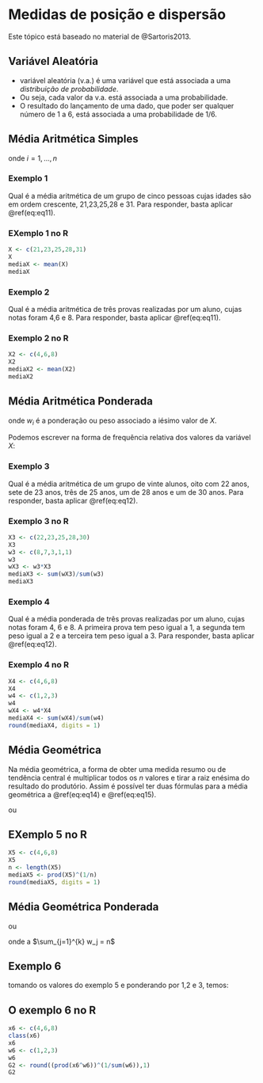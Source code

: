 # Medidas de posição e dispersão

Este tópico está baseado no material de @Sartoris2013.

## Variável Aleatória

- variável aleatória (v.a.) é uma variável que está associada a uma *distribuição de probabilidade*.
- Ou seja, cada valor da v.a. está associada a uma probabilidade.
- O resultado do lançamento de uma dado, que poder ser qualquer número de 1 a 6, está associada a uma probabilidade de $1/6$.

## Média Aritmética Simples

\begin{equation}
    \overline{X} = \frac{1}{n} \sum_{i=1}^{n} X_i
    (\#eq:eq11)
\end{equation}
onde $i =1, ...,n$

### Exemplo 1

Qual é a média aritmética de um grupo de cinco pessoas cujas idades são em ordem crescente, 21,23,25,28 e 31. Para responder, basta aplicar \@ref(eq:eq11).

\begin{equation*}
  \overline{X} = \frac{21+23+25+28+31}{5} = 25,6
\end{equation*}

### EXemplo 1 no R

```r
X <- c(21,23,25,28,31)
X
mediaX <- mean(X)
mediaX
```

### Exemplo 2

Qual é a média aritmética de três provas realizadas por um aluno, cujas notas 
foram 4,6 e 8. Para responder, basta aplicar \@ref(eq:eq11).

\begin{equation*}
  \overline{X} = \frac{4+6+8}{3} = 6
\end{equation*}

### Exemplo 2 no R

```r
X2 <- c(4,6,8)
X2
mediaX2 <- mean(X2)
mediaX2
```

## Média Aritmética Ponderada

\begin{equation}
    \overline{X} = \frac{1}{\sum_{i=1}^{n}w_i} \sum_{i=1}^{n} w_i X_i
    (\#eq:eq12)
\end{equation}
onde $w_i$ é a ponderação ou peso associado a iésimo valor de $X$.

Podemos escrever na forma de frequência relativa dos valores da variável $X$:

\begin{equation}
  f_i = \frac{w_i}{\sum_{i=1}^{n}w_i}
  (\#eq:eq13)
\end{equation}

### Exemplo 3

Qual é a média aritmética de um grupo de vinte alunos, oito com 22 anos, sete 
de 23 anos, três de 25 anos, um de 28 anos e um de 30 anos. Para responder, 
basta aplicar \@ref(eq:eq12).

\begin{equation*}
  \overline{X} = \frac{22\times 8 + 23\times 7 + 25 \times 3 + 28 \times 1 + 
  30 \times 1}{20} = 23,5
\end{equation*}

### Exemplo 3 no R

```r
X3 <- c(22,23,25,28,30)
X3
w3 <- c(8,7,3,1,1)
w3
wX3 <- w3*X3
mediaX3 <- sum(wX3)/sum(w3)
mediaX3
```

### Exemplo 4

Qual é a média ponderada de três provas realizadas por um aluno, cujas notas foram 4, 6 e 8. A primeira prova tem peso igual a 1, a segunda tem peso igual a 2 e a terceira tem peso igual a 3. Para responder, basta aplicar \@ref(eq:eq12).

\begin{equation*}
  \overline{X} = \frac{4 \times 1 + 6 \times 2 + 8 \times 3}{1 + 2 + 3} \cong 6,7
\end{equation*}

### Exemplo 4 no R

```r
X4 <- c(4,6,8)
X4
w4 <- c(1,2,3)
w4
wX4 <- w4*X4
mediaX4 <- sum(wX4)/sum(w4)
round(mediaX4, digits = 1)
```

## Média Geométrica

Na média geométrica, a forma de obter uma medida resumo ou de tendência central é multiplicar todos os $n$ valores e tirar a raiz enésima do resultado do produtório. Assim é possível ter duas fórmulas para a média geométrica a \@ref(eq:eq14) e \@ref(eq:eq15).

\begin{equation}
    G = \left(\prod_{i=1}^{n} X_i \right)^{\frac{1}{n}}
    (\#eq:eq14)
\end{equation}
ou
\begin{equation}
    G = \sqrt[n]{X_1 \times X_2 \times \ldots \times X_n}
    (\#eq:eq15)
\end{equation}


## EXemplo 5 no R

```r
X5 <- c(4,6,8)
X5
n <- length(X5)
mediaX5 <- prod(X5)^(1/n)
round(mediaX5, digits = 1)
```

## Média Geométrica Ponderada



\begin{equation}\label{eq:eq5}
    G = \left(\prod_{j=1}^{k} X_j^{w_j} \right)^{\frac{1}{n}}
\end{equation}
ou
\begin{equation}\label{eq:eq5a}
    G = \sqrt[n]{X_1^{w_1} \times X_2^{w_2} \times \ldots \times X_k^{w_k}}
\end{equation}

onde a $\sum_{j=1}^{k} w_j = n$ 

## Exemplo 6

tomando os valores do exemplo 5 e ponderando por 1,2 e 3, temos:

\begin{equation*}
  \sqrt[6]{4^1 \times 6^2 \times 8^3} \cong 6,5
\end{equation*}

## O exemplo 6 no R

```r
x6 <- c(4,6,8)
class(x6)
x6
w6 <- c(1,2,3)
w6
G2 <- round((prod(x6^w6))^(1/sum(w6)),1)
G2
```


